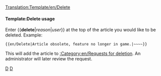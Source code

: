 <noinclude>[[Translation:Template/en/Delete]]</noinclude><noinclude>
</noinclude>{{en/Ambox| type  = delete
| text  = This article has been requested for deletion.<p><strong>Reason:</strong> {{{1|Not Suppled}}}</p><p><strong>Requester:</strong> {{{2|Not Supplied}}}</p>
}}<includeonly>{{{3|[[Category:en/Requests for deletion]]}}}</includeonly><noinclude>

====Template:Delete usage====
Enter <nowiki>{{</nowiki>'''delete'''|''reason''|''user''<nowiki>}}</nowiki> at the top of the article you would like to be deleted. Example:
<pre>{{en/Delete|Article obsolete, feature no longer in game.|~~~~}}</pre>
This will add the article to [[:Category:en/Requests for deletion]].  An administrator will later review the request.

[[Category:en/Templates|D]][[Category:en/Message boxes|D]]</noinclude>